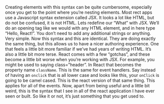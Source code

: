 
<Layout>
<Lesson {...lessons[3]} />

Creating elements with this syntax can be quite cumbersome, especially once you get to the point where you’re nesting elements. Most rect apps use a Javascript syntax extension called JSX. It looks a lot like HTML, but do not be confused, it is not HTML. Lets redefine our “What” with JSX. We’ll do an opening tag like we would with any HTML element, and in here type “Hello, React!”. You don’t need to add any additional strings or anything. Very simple. Now this syntax and this are identical. They are doing exactly the same thing, but this allows us to have a nicer authoring experience. One that feels a little bit more familiar if we’ve had years of writing HTML. It’s also a little bit more terse. React comes with a few “gotchas”, and these become a little bit worse when you’re working with JSX. For example, you might be used to saying class=”header”. In React that becomes the property name `className`. This is the same for event handlers. Say instead of having an `onclick` that is all lower case and looks like this, your `onClick` is going to be camel cased. This is the react version of that same thing. This applies for all of the events. Now, apart from being useful and a little bit weird, this is the syntax that I see in all of the react application I have ever seen or built. So like it or not, it’s just something that you get used to.

<Index />
</Layout>
